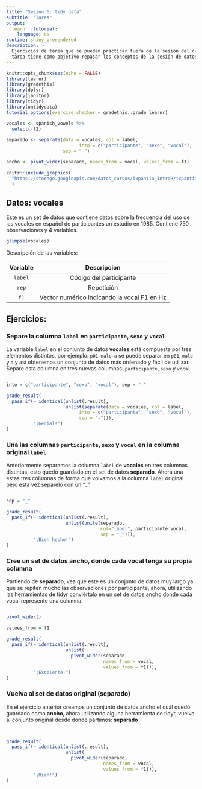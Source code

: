 ```yaml
---
title: "Sesión 6: tidy data"
subtitle: "Tarea"
output: 
  learnr::tutorial:
    language: es
runtime: shiny_prerendered
description: >
  Ejercicios de tarea que se pueden practicar fuera de la sesión del curso. Esta
  tarea tiene como objetivo repasar los conceptos de la sesión de datos ordenados.
---
```


<style type="text/css">
@import url("https://storage.googleapis.com/datos_cursos/ixpantia_introR/intro_r.css");
</style>

<style>
@import url('https://fonts.googleapis.com/css2?family=Roboto+Mono&family=Roboto+Slab&family=Source+Sans+Pro:wght@300;400&display=swap');

@import url('https://fonts.googleapis.com/css2?family=Lato&display=swap');
</style> 

```r
knitr::opts_chunk$set(echo = FALSE)
library(learnr)
library(gradethis)
library(dplyr)
library(janitor)
library(tidyr)
library(untidydata)
tutorial_options(exercise.checker = gradethis::grade_learnr)

vocales <- spanish_vowels %>% 
  select(-f2)

separado <- separate(data = vocales, col = label, 
                           into = c("participante", "sexo", "vocal"),
                     sep = "-")

ancho <- pivot_wider(separado, names_from = vocal, values_from = f1)
```

```r
knitr::include_graphics(
  "https://storage.googleapis.com/datos_cursos/ixpantia_introR/ixpantia_logo.png"
  )    
```

## Datos: **vocales**

Este es un set de datos que contiene datos sobre la frecuencia del uso de las 
vocales en español de participantes un estudio en 1985. Contiene 750 
observaciones y 4 variables. 

```r
glimpse(vocales)
```

Descripción de las variables:

| Variable | Descripcion |
|:--------:|:-----------:|
| `label` | Código del participante | 
| `rep` | Repetición |
| `f1`| Vector numérico indicando la vocal F1 en Hz  | 

## Ejercicios:

### Separe la columna `label` en `participante`, `sexo` y `vocal`

La variable `label` en el conjunto de datos **vocales** está compuesta por tres
elementos distintos, por ejemplo: `p01-male-a` se puede separar en `p01`, `male`
y `a` y así obtenemos un conjunto de datos más ordenado y fácil de utilizar.
Separe esta columna en tres nuevas columnas: `participante`, `sexo` y `vocal`

```r

```

```r
into = c("participante", "sexo", "vocal"), sep = "-"
```

```r
grade_result(
  pass_if(~ identical(unlist(.result),
                      unlist(separate(data = vocales, col = label, 
                           into = c("participante", "sexo", "vocal"),
                           sep = "-"))),
          "¡Genial!")
)
```

### Una las columnas `participante`, `sexo` y `vocal` en la columna original `label`

Anteriormente separamos la columna `label` de **vocales** en tres columnas 
distintas, esto quedó guardado en el set de datos **separado**. Ahora una estas
tres columnas de forma que volvamos a la columna `label` original pero esta vez
separelo con un "_"

```r

```

```r
sep = "_"
```

```r
grade_result(
  pass_if(~ identical(unlist(.result),
                      unlist(unite(separado,
                                   col="label", participante:vocal,
                                   sep = "_"))), 
          "¡Bien hecho!")
)
```

### Cree un set de datos ancho, donde cada vocal tenga su propia columna 

Partiendo de **separado**, vea que este es un conjunto de datos muy largo ya 
que se repiten mucho las observaciones por participante, ahora, utilizando las
herramientas de tidyr conviértalo en un set de datos ancho donde cada vocal
represente una columna. 

```r

```

```r
pivot_wider()
```

```r
values_from = f1
```

```r
grade_result(
  pass_if(~ identical(unlist(.result),
                      unlist(
                        pivot_wider(separado,
                                    names_from = vocal,
                                    values_from = f1))), 
          "¡Excelente!")
)
```


### Vuelva al set de datos original (**separado**)

En el ejercicio anterior creamos un conjunto de datos ancho el cuál quedó 
guardado como **ancho**, ahora utilizando alguna herramienta de tidyr, vuelva 
al conjunto original desde donde partimos: **separado**

```r

```

```r

```

```r
grade_result(
  pass_if(~ identical(unlist(.result),
                      unlist(
                        pivot_wider(separado,
                                    names_from = vocal,
                                    values_from = f1))), 
          "¡Bien!")
)
```
